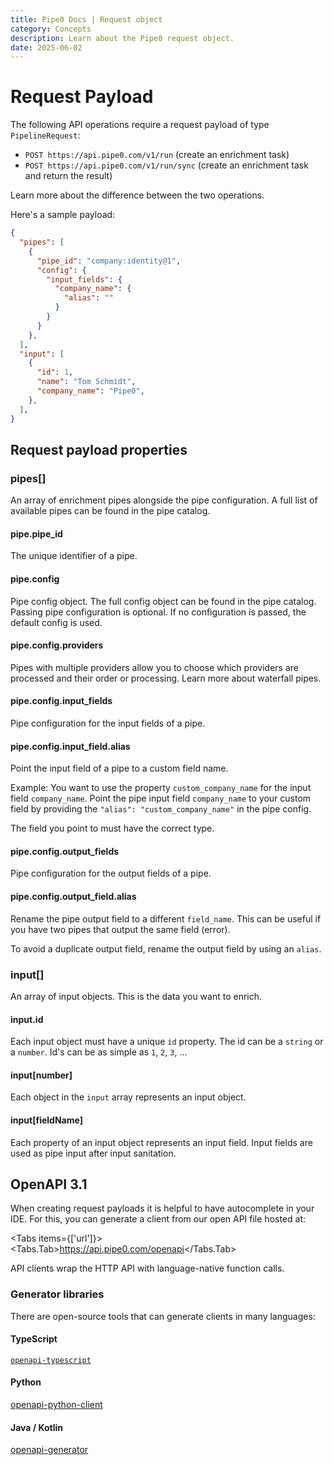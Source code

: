 ```yaml
---
title: Pipe0 Docs | Request object
category: Concepts
description: Learn about the Pipe0 request object.
date: 2025-06-02
---
```



# Request Payload

The following API operations require a request payload of type `PipelineRequest`:

- `POST https://api.pipe0.com/v1/run` (create an enrichment task)
- `POST https://api.pipe0.com/v1/run/sync` (create an enrichment task and return the result)

<AppLink linkType="async">Learn more</AppLink> about the difference between the two operations.

Here's a sample payload:

```json
{
  "pipes": [
    { 
      "pipe_id": "company:identity@1",
      "config": {
        "input_fields": {
          "company_name": {
            "alias": ""
          }
        }
      }
    },
  ],
  "input": [
    {
      "id": 1,
      "name": "Tom Schmidt",
      "company_name": "Pipe0",
    },
  ],
}
```


## Request payload properties

### pipes[]

An array of enrichment pipes alongside the pipe configuration. A full list of available pipes can be found in the 
<AppLink linkType="pipeCatalog">pipe catalog</AppLink>.

#### pipe.pipe_id

The unique identifier of a pipe.

#### pipe.config

Pipe config object. The full config object can be found in the <AppLink linkType="pipeCatalog">pipe catalog</AppLink>.
Passing pipe configuration is optional. If no configuration is passed, the default config is used.

#### pipe.config.providers

Pipes with multiple providers allow you to choose which providers are processed and their order or processing.
Learn more about <AppLink linkType="waterfallPipes">waterfall pipes</AppLink>.

#### pipe.config.input_fields

Pipe configuration for the input fields of a pipe.

#### pipe.config.input_field.alias

Point the input field of a pipe to a custom field name.

Example: You want to use the property `custom_company_name` for the input field `company_name`. Point the pipe input field `company_name` to your
custom field by providing the `"alias": "custom_company_name"` in the pipe config.

The field you point to must have the correct type.

#### pipe.config.output_fields

Pipe configuration for the output fields of a pipe.

#### pipe.config.output_field.alias

Rename the pipe output field to a different `field_name`. This can be useful if you have two pipes that output the same field (error).

To avoid a duplicate output field, rename the output field by using an `alias`.

### input[]

An array of input objects. This is the data you want to enrich.

#### input.id

Each input object must have a unique `id` property. The id can be a `string` or a `number`. Id's can be as simple as `1`, `2`, `3`, ...

#### input[number]

Each object in the `input` array represents an input object.

#### input[fieldName]

Each property of an input object represents an input field. Input fields are used as pipe input after 
<AppLink linkType="inputSanitation">input sanitation</AppLink>.





## OpenAPI 3.1

When creating request payloads it is helpful to have autocomplete in your IDE. For this, you can generate a client from 
our open API file hosted at:


<Tabs items={['url']}>
  <Tabs.Tab>https://api.pipe0.com/openapi</Tabs.Tab>
</Tabs>

API clients wrap the HTTP API with language-native function calls.

### Generator libraries

There are open-source tools that can generate clients in many languages:

#### TypeScript

[`openapi-typescript`](https://github.com/drwpow/openapi-typescript)

#### Python

[openapi-python-client](https://github.com/OpenAPITools/openapi-generator)

#### Java / Kotlin

[openapi-generator](https://github.com/OpenAPITools/openapi-generator)

